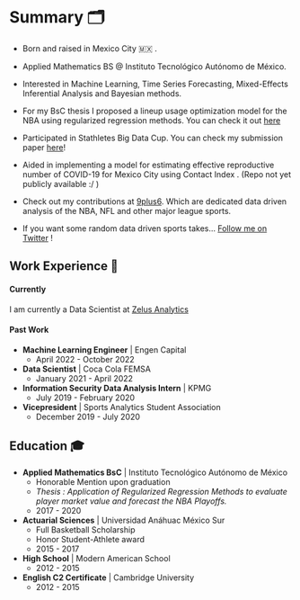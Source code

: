 # Summary 🗂️


- Born and raised in Mexico City 🇲🇽 .


- Applied Mathematics BS @ Instituto Tecnológico Autónomo de México.


- Interested in Machine Learning, Time Series Forecasting, Mixed-Effects Inferential Analysis and Bayesian methods.


- For my BsC thesis I proposed a lineup usage optimization model for the NBA using regularized regression methods. You can check it out [here](https://github.com/pablolopez2733/NBA-Forecast/blob/main/reports/Tesis_PabloLopezLanderos.pdf)

- Participated in Stathletes Big Data Cup. You can check my submission paper [here](https://github.com/Echeney17/BigDataCup2021/blob/main/bdc_WP.pdf)!


- Aided in implementing a model for estimating effective reproductive number of COVID-19 for Mexico City using Contact Index . (Repo not yet publicly available :/ )


- Check out my contributions at [9plus6](https://9plus6.com/). Which are dedicated data driven analysis  of the NBA, NFL and other major league sports.

- If you want some random data driven sports takes... [Follow me on Twitter](https://twitter.com/Landeros_p33) !



## Work Experience 💼

#### Currently

I am currently a Data Scientist at [Zelus Analytics](https://zelusanalytics.com/)

#### Past Work ️
* **Machine Learning Engineer** | Engen Capital
  * April 2022 - October 2022

* **Data Scientist** | Coca Cola FEMSA
  * January 2021 - April 2022
  
* **Information Security Data Analysis Intern** | KPMG
  * July 2019 - February 2020

* **Vicepresident** | Sports Analytics Student Association
  * December 2019 - July 2020



## Education 🎓
* **Applied Mathematics BsC** | Instituto Tecnológico Autónomo de México
  * Honorable Mention upon graduation
  * *Thesis : Application of Regularized Regression Methods to evaluate player market value and forecast the NBA Playoffs.*
  * 2017 - 2020
* **Actuarial Sciences** | Universidad Anáhuac México Sur
  * Full Basketball Scholarship
  * Honor Student-Athlete award
  * 2015 - 2017
* **High School** | Modern American School
  * 2012 - 2015
* **English C2 Certificate** | Cambridge University
  * 2012 - 2015



